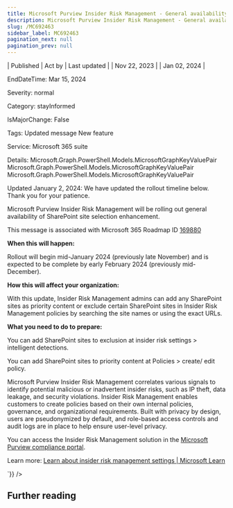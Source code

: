 ```yaml
---
title: Microsoft Purview Insider Risk Management - General availability of SharePoint site selection enhancement
description: Microsoft Purview Insider Risk Management - General availability of SharePoint site selection enhancement
slug: /MC692463
sidebar_label: MC692463
pagination_next: null
pagination_prev: null
---
```



| Published | Act by | Last updated |
| Nov 22, 2023 |  | Jan 02, 2024 |

EndDateTime: Mar 15, 2024

Severity: normal

Category: stayInformed

IsMajorChange: False

Tags: Updated message New feature

Service: Microsoft 365 suite

Details: Microsoft.Graph.PowerShell.Models.MicrosoftGraphKeyValuePair Microsoft.Graph.PowerShell.Models.MicrosoftGraphKeyValuePair Microsoft.Graph.PowerShell.Models.MicrosoftGraphKeyValuePair

<div dangerouslySetInnerHTML={{__html:`
<p style="">Updated January 2, 2024: We have updated the rollout timeline below. Thank you for your patience.</p><p style="">Microsoft Purview Insider Risk Management will be rolling out general availability of SharePoint site selection enhancement.<br></p>
<p>This message is associated with Microsoft 365 Roadmap ID <a href="https://www.microsoft.com/microsoft-365/roadmap?filters=&amp;searchterms=169880" target="_blank">169880</a></p>
<p><b>When this will happen:</b></p>

<p>Rollout will begin mid-January 2024 (previously late November) and is expected to be complete by early February 2024 (previously mid-December).&nbsp;</p>

<p><b>How this will affect your organization:</b></p>

<p>With this update, Insider Risk Management admins can add any SharePoint sites as priority content or exclude certain SharePoint sites in Insider Risk Management policies by searching the site names or using the exact URLs.</p>
<p><b>What you need to do to prepare:</b></p>
<p>You can add SharePoint sites to exclusion at insider risk settings &gt; intelligent detections.</p><p>You can add SharePoint sites to priority content at Policies &gt; create/ edit policy.</p><p>Microsoft Purview Insider Risk Management correlates various signals to identify potential malicious or inadvertent insider risks, such as IP theft, data leakage, and security violations. Insider Risk Management enables customers to create policies based on their own internal policies, governance, and organizational requirements. Built with privacy by design, users are pseudonymized by default, and role-based access controls and audit logs are in place to help ensure user-level privacy.</p><p>You can access the Insider Risk Management solution in the <a href="https://purview.microsoft.com/compliance" target="_blank">Microsoft Purview compliance portal</a>.&nbsp;</p><p>Learn more: <a href="https://learn.microsoft.com/purview/insider-risk-management-settings" target="_blank">Learn about insider risk management settings | Microsoft Learn</a></p>
`}} />

## Further reading
